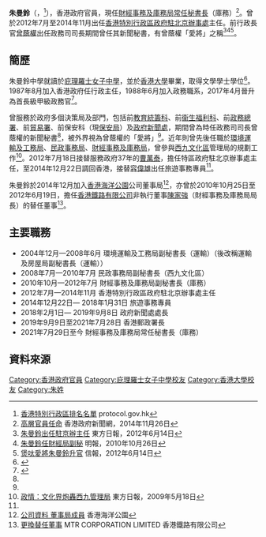 '''朱曼鈴'''{{JP}}（{{lang-en|Cathy Chu Man-ling}}，{{bd|1964年|7月23日}}<ref>[http://www.protocol.gov.hk/images/eng/precedence/prelist.pdf 香港特別行政區排名名單] {{WebCite|url=https://www.webcitation.org/5kGPZHWhB?url=http://www.protocol.gov.hk/images/eng/precedence/prelist.pdf |date=20091004033028 |dateformat=iso }} protocol.gov.hk</ref>），香港政府官員，現任[[財經事務及庫務局|財經事務及庫務局]][[香港特別行政區政府常任秘書長|常任秘書長]]（庫務）<ref name=govhk1>[http://www.info.gov.hk/gia/general/201411/26/P201411260615.htm 高層官員任命] {{Wayback|url=http://www.info.gov.hk/gia/general/201411/26/P201411260615.htm |date=20141128190742 }} 香港政府新聞網，2014年11月26日</ref>。曾於2012年7月至2014年11月出任[[香港特別行政區政府駐北京辦事處|香港特別行政區政府駐北京辦事處]]主任。前行政長官[[曾蔭權|曾蔭權]]出任政務司司長期間曾任其新聞秘書，有曾蔭權「愛將」之稱<ref name=ori1>[http://orientaldaily.on.cc/cnt/news/20120614/00176_025.html 朱曼鈴出任駐京辦主任] {{Wayback|url=http://orientaldaily.on.cc/cnt/news/20120614/00176_025.html |date=20200804235749 }} 東方日報，2012年6月14日</ref><ref name="mp1">[https://www.e123.hk/ElderlyPro/details/32256/71 朱曼鈴任財經局副秘] {{Wayback|url=https://www.e123.hk/ElderlyPro/details/32256/71 |date=20180615110946 }} 明報，2010年10月26日</ref><ref>[http://www1.hkej.com/dailynews/articlePrint/id/622996 煲呔愛將朱曼鈴升官] {{Wayback|url=http://www1.hkej.com/dailynews/articlePrint/id/622996 |date=20200804235813 }} 信報，2012年6月14日</ref>。

==簡歷==
朱曼鈴中學就讀於[[庇理羅士女子中學|庇理羅士女子中學]]，並於[[香港大學|香港大學]]畢業，取得文學學士學位<ref>{{Cite web |url=https://www.mtr.com.hk/archive/corporate/ch/investor/sehk/cAnnouncement_CathyChu_25Oct2010.pdf |title=MTR CORPORATION LIMITED 香港鐵路有限公司 |access-date=2017-03-03 |archive-date=2020-08-04 |archive-url=https://web.archive.org/web/20200804235807/https://www.mtr.com.hk/archive/corporate/ch/investor/sehk/cAnnouncement_CathyChu_25Oct2010.pdf |dead-url=no }}</ref>。1987年8月加入香港政府任行政主任，1988年6月加入政務職系，2017年4月晉升為首長級甲級政務官<ref>{{Cite web|url=http://www.info.gov.hk/gia/general/201802/06/P2018020600359.htm|title=高層官員任命（附圖）|accessdate=2018-07-30|work=www.info.gov.hk|archive-date=2020-08-05|archive-url=https://web.archive.org/web/20200805002109/https://www.info.gov.hk/gia/general/201802/06/P2018020600359.htm|dead-url=no}}</ref>。

曾服務於政府多個決策局及部門，包括前[[教育統籌科|教育統籌科]]、前[[衞生福利科|衞生福利科]]、前[[政務總署|政務總署]]、前[[貿易署|貿易署]]、前保安科（現[[保安局_(香港)|保安局]]）及[[政府新聞處|政府新聞處]]，期間曾為時任政務司司長曾蔭權的新聞秘書<ref name=ori1/>，被外界視為曾蔭權的「愛將」<ref name="mp1"/>。近年則曾先後任職於[[環境運輸及工務局|環境運輸及工務局]]、[[民政事務局|民政事務局]]、[[財經事務及庫務局|財經事務及庫務局]]，曾參與[[西九文化區|西九文化區]]管理局的規劃工作<ref>[http://orientaldaily.on.cc/cnt/news/20090518/00176_091.html 政情：文化界炮轟西九管理局] {{Wayback|url=http://orientaldaily.on.cc/cnt/news/20090518/00176_091.html |date=20200804235813 }} 東方日報，2009年5月18日</ref>。2012年7月18日接替服務政府37年的[[曹萬泰|曹萬泰]]，擔任特區政府駐北京辦事處主任，至2014年12月22日調回香港，接替[[容偉雄|容偉雄]]出任旅遊事務專員<ref name=govhk1/>。

朱曼鈴於2014年12月加入[[香港海洋公園|香港海洋公園]]公司董事局<ref>[https://www.oceanpark.com.hk/tc/corporate-information/board-of-directors 公司資料 董事局成員] {{Wayback|url=https://www.oceanpark.com.hk/tc/corporate-information/board-of-directors |date=20200814074946 }} 香港海洋公園</ref>，亦曾於2010年10月25日至2012年6月19日，擔任[[香港鐵路有限公司|香港鐵路有限公司]]非執行董事[[陳家強|陳家強]]（財經事務及庫務局局長）的替任董事<ref>[https://www.mtr.com.hk/archive/corporate/ch/investor/sehk/cAnnouncement_CathyChu_25Oct2010.pdf 更換替任董事] {{Wayback|url=https://www.mtr.com.hk/archive/corporate/ch/investor/sehk/cAnnouncement_CathyChu_25Oct2010.pdf |date=20200804235807 }} MTR CORPORATION LIMITED 香港鐵路有限公司</ref>。

==主要職務==
*2004年12月—2008年6月 環境運輸及工務局副秘書長（運輸）（後改稱運輸及房屋局副秘書長（運輸）） 
*2008年7月—2010年7月 民政事務局副秘書長（西九文化區）
*2010年10月—2012年7月 財經事務及庫務局副秘書長（庫務）
*2012年7月—2014年11月 香港特別行政區政府駐北京辦事處主任
*2014年12月22日— 2018年1月31日 旅遊事務專員
*2018年2月1日—   2019年9月8日  政府新聞處處長
*2019年9月9日至2021年7月28日    香港郵政署長
*2021年7月29日至今 財經事務及庫務局常任秘書長（庫務）

==資料來源==
{{references}}

[[Category:香港政府官員|Category:香港政府官員]]
[[Category:庇理羅士女子中學校友|Category:庇理羅士女子中學校友]]
[[Category:香港大學校友|Category:香港大學校友]]
[[Category:朱姓|Category:朱姓]]